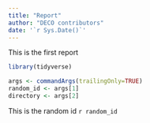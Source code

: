 ```yaml
---
title: "Report"
author: "DECO contributors"
date: '`r Sys.Date()`'
---
```


This is the first report


```r
library(tidyverse)

args <- commandArgs(trailingOnly=TRUE)
random_id <- args[1]
directory <- args[2]

```
This is the random id `r random_id`


